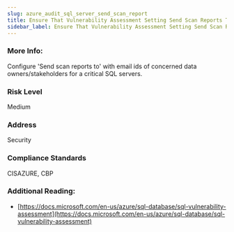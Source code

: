 ```yaml
---
slug: azure_audit_sql_server_send_scan_report
title: Ensure That Vulnerability Assessment Setting Send Scan Reports To Is Configured
sidebar_label: Ensure That Vulnerability Assessment Setting Send Scan Reports To Is Configured
---
```


### More Info:

Configure 'Send scan reports to' with email ids of concerned data owners/stakeholders for a critical SQL servers.

### Risk Level

Medium

### Address

Security

### Compliance Standards

CISAZURE, CBP

### Additional Reading:

- [https://docs.microsoft.com/en-us/azure/sql-database/sql-vulnerability-assessment](https://docs.microsoft.com/en-us/azure/sql-database/sql-vulnerability-assessment) 

